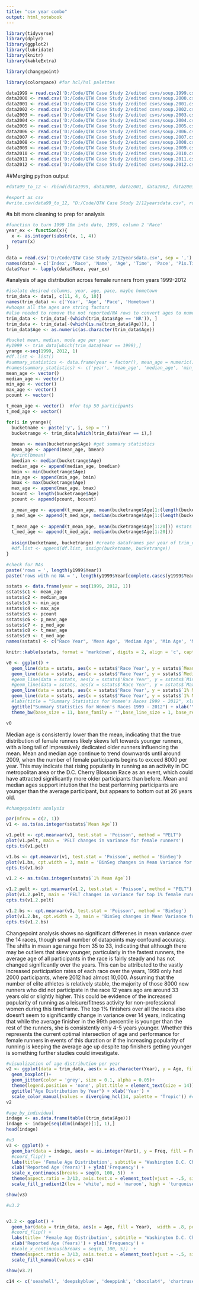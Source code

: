 ```yaml
---
title: "csv year combo"
output: html_notebook
---
```


```r
library(tidyverse)
library(dplyr)
library(ggplot2)
library(lubridate)
library(knitr)
library(kableExtra)

library(changepoint)

library(colorspace) #for hcl/hsl palettes
```

```r
data1999 = read.csv2('D:/Code/QTW Case Study 2/edited csvs/soup.1999.csv', sep = ',')
data2000 <- read.csv('D:/Code/QTW Case Study 2/edited csvs/soup.2000.csv', sep = ',')
data2001 <- read.csv('D:/Code/QTW Case Study 2/edited csvs/soup.2001.csv', sep = ',')
data2002 <- read.csv('D:/Code/QTW Case Study 2/edited csvs/soup.2002.csv', sep = ',')
data2003 <- read.csv('D:/Code/QTW Case Study 2/edited csvs/soup.2003.csv', sep = ',')
data2004 <- read.csv('D:/Code/QTW Case Study 2/edited csvs/soup.2004.csv', sep = ',')
data2005 <- read.csv('D:/Code/QTW Case Study 2/edited csvs/soup.2005.csv', sep = ',')
data2006 <- read.csv('D:/Code/QTW Case Study 2/edited csvs/soup.2006.csv', sep = ',')
data2007 <- read.csv('D:/Code/QTW Case Study 2/edited csvs/soup.2007.csv', sep = ',')
data2008 <- read.csv('D:/Code/QTW Case Study 2/edited csvs/soup.2008.csv', sep = ',')
data2009 <- read.csv('D:/Code/QTW Case Study 2/edited csvs/soup.2009.csv', sep = ',')
data2010 <- read.csv('D:/Code/QTW Case Study 2/edited csvs/soup.2010.csv', sep = ',')
data2011 <- read.csv('D:/Code/QTW Case Study 2/edited csvs/soup.2011.csv', sep = ',')
data2012 <- read.csv('D:/Code/QTW Case Study 2/edited csvs/soup.2012.csv', sep = ',')
```
##Merging python output
```r
#data99_to_12 <- rbind(data1999, data2000, data2001, data2002, data2003, data2004, data2005, data2006, data2007, data2008, data2009, data2010, data2011, data2012)
```

```r
#export as csv
#write.csv(data99_to_12, "D:/Code/QTW Case Study 2/12yearsdata.csv", row.names = TRUE)
```

#a bit more cleaning to prep for analysis
```r
#function to turn 1999 10m into date, 1999, column 2 'Race'
year_ex <- function(x){
  x <- as.integer(substr(x, 1, 4))
  return(x)
}
```

```r
data = read.csv('D:/Code/QTW Case Study 2/12yearsdata.csv', sep = ',')
names(data) = c('Index', 'Race', 'Name', 'Age', 'Time', 'Pace', 'Pis.Tis', 'Division', 'PiD.TiD', 'Hometown')
data$Year <- lapply(data$Race, year_ex)
```

#analysis of age distribution across female runners from years 1999-2012

```r
#isolate desired columns, year, age, pace, maybe hometown
trim_data <- data[, c(11, 4, 6, 10)]
names(trim_data) <- c('Year', 'Age', 'Pace', 'Hometown')
#whoops all the ages are string factors
#also needed to remove the not reported/NA rows to convert ages to numeric
trim_data <- trim_data[-(which(trim_data$Age == 'NR')), ]
trim_data <- trim_data[-(which(is.na(trim_data$Age))), ]
trim_data$Age <- as.numeric(as.character(trim_data$Age))
```

```r
#bucket mean, median, mode age per year
#y1999 <- trim_data[which(trim_data$Year == 1999),]
yrange <-seq(1999, 2012, 1)
#df.list <- list()
#summary_statistics <- data.frame(year = factor(), mean_age = numeric() , median_age = numeric() , min_age = numeric(), max_age <- numeric())
#names(summary_statistics) <- c('year', 'mean_age', 'median_age', 'min_age', 'max_age') #not sure why the column names default to extra ellipses
mean_age <- vector()
median_age <- vector()
min_age <- vector()
max_age <- vector()
pcount <- vector()

t_mean_age <- vector()  #for top 50 participants
t_med_age <- vector()

for(i in yrange){
  bucketname <- paste('y', i, sep = '')
  bucketrange <- trim_data[which(trim_data$Year == i),]
  
  bmean <- mean(bucketrange$Age) #get summary statistics 
  mean_age <- append(mean_age, bmean)
  #print(bmean)
  bmedian <- median(bucketrange$Age)
  median_age <- append(median_age, bmedian)
  bmin <- min(bucketrange$Age)
  min_age <- append(min_age, bmin)
  bmax <- max(bucketrange$Age)
  max_age <- append(max_age, bmax)
  bcount <- length(bucketrange$Age)
  pcount <- append(pcount, bcount)

  p_mean_age <- append(t_mean_age, mean(bucketrange$Age[1:(length(bucketrange$Age)*.01)])) #stats for the top 5% of finishers
  p_med_age <- append(t_med_age, median(bucketrange$Age[1:(length(bucketrange$Age)*.01)]))
  
  t_mean_age <- append(t_mean_age, mean(bucketrange$Age[1:20])) #stats for the top 20 finishers
  t_med_age <- append(t_med_age, median(bucketrange$Age[1:20]))
  
  assign(bucketname, bucketrange) #create dataframes per year of trim_data
  #df.list <- append(df.list, assign(bucketname, bucketrange))
}
```

```r
#check for NAs
paste('rows = ', length(y1999$Year))
paste('rows with no NA = ', length(y1999$Year[complete.cases(y1999$Year)]))
```

```r
sstats <- data.frame(year = seq(1999, 2012, 1))
sstats$c1 <- mean_age
sstats$c2 <- median_age
sstats$c3 <- min_age
sstats$c4 <- max_age
sstats$c5 <- pcount
sstats$c6 <- p_mean_age
sstats$c7 <- p_med_age
sstats$c8 <- t_mean_age
sstats$c9 <- t_med_age
names(sstats) <- c("Race Year", 'Mean Age', 'Median Age', 'Min Age', 'Max Age', 'Participant count', "1% Mean Age", "1% Median Age", "Top 20 Mean Age", 'Top 20 Median Age')

```

```r
knitr::kable(sstats, format = 'markdown', digits = 2, align = 'c', caption = "Summary Statistics for Women's Races 1999 - 2012")
```

```r
v0 <- ggplot() +
  geom_line(data = sstats, aes(x = sstats$'Race Year', y = sstats$`Mean Age`, col = 'Mean Age'))+
  geom_line(data = sstats, aes(x = sstats$'Race Year', y = sstats$`Median Age`, col = 'Median Age'))+
  #geom_line(data = sstats, aes(x = sstats$'Race Year', y = sstats$`Min Age`, col = 'Min Age'))+
  #geom_line(data = sstats, aes(x = sstats$'Race Year', y = sstats$`Max Age`, col = 'Max Age'))+
  geom_line(data = sstats, aes(x = sstats$'Race Year', y = sstats$`1% Mean Age`, col = 'Top 1% Mean Age'))+
  geom_line(data = sstats, aes(x = sstats$'Race Year', y = sstats$`1% Median Age`, col = 'Top 1% Median Age'))+
  #labs(title = "Summary Statistics for Women's Races 1999 - 2012", xlab = 'Year', ylab = 'Age')
  ggtitle("Summary Statistics for Women's Races 1999 - 2012") + xlab('Year') + ylab('Age') + labs(col = 'Statistics') +
  theme_bw(base_size = 11, base_family = '',base_line_size = 1, base_rect_size = 1)

v0
```
Median age is consistently lower than the mean, indicating that the true distribution of female runners likely skews left towards younger runners, with a long tail of impressively dedicated older runners influencing the mean. Mean and median age continue to trend downwards until around 2009, when the number of female participants begins to exceed 8000 per year. This may indicate that rising popularity in running as an activity in DC metropolitan area or the D.C. Cherry Blossom Race as an event, which could have attracted significantly more older participants than before. 
Mean and median ages support intution that the best performing participants are younger than the average participant, but appears to bottom out at 26 years old. 
```r
#changepoints analysis

par(mfrow = c(2, 1))
v1 <- as.ts(as.integer(sstats$`Mean Age`))

v1.pelt <- cpt.meanvar(v1, test.stat = 'Poisson', method = "PELT")
plot(v1.pelt, main = 'PELT changes in variance for female runners')
cpts.ts(v1.pelt)

v1.bs <- cpt.meanvar(v1, test.stat = 'Poisson', method = 'BinSeg')
plot(v1.bs, cpt.width = 3, main = 'BinSeg changes in Mean Variance for female runners')
cpts.ts(v1.bs)

v1.2 <- as.ts(as.integer(sstats$`1% Mean Age`))

v1.2.pelt <- cpt.meanvar(v1.2, test.stat = 'Poisson', method = "PELT")
plot(v1.2.pelt, main = 'PELT changes in variance for top 1% female runners')
cpts.ts(v1.2.pelt)

v1.2.bs <- cpt.meanvar(v1, test.stat = 'Poisson', method = 'BinSeg')
plot(v1.2.bs, cpt.width = 3, main = 'BinSeg changes in Mean Variance for top 1% female runners')
cpts.ts(v1.2.bs)
```

Changepoint analysis shows no significant differenes in mean variance over the 14 races, though small number of datapoints may confound accuracy. The shifts in mean age range from 35 to 33, indicating that although there may be outliers that skew younger, particularly in the fastest runners, the average age of all participants in the race is fairly steady and has not changed significantly over the years. This can be attributed to the vastly increased participation rates of each race over the years, 1999 only had 2000 participants, where 2012 had almost 10,000. Assuming that the number of elite athletes is relatively stable, the majority of those 8000 new runners who did not participate in the race 12 years ago are around 33 years old or slightly higher. This could be evidence of the increased popularity of running as a leisure/fitness activity for non-professional women during this timeframe. 
The top 1% finishers over all the races also doesn't seem to significantly change in variance over 14 years, indicating that while the average finisher in the 99th percentile is younger than the rest of the runners, she is consistently only 4-5 years younger. Whether this represents the current optimal intersection of age and performance for female runners in events of this duration or if the increasing popularity of running is keeping the average age up despite top finishers getting younger is something further studies could investigate. 

```r

#visualization of age distribution per year
v2 <- ggplot(data = trim_data, aes(x = as.character(Year), y = Age, fill = as.character(Year))) +
  geom_boxplot()+
  geom_jitter(color = 'grey', size = 0.1, alpha = 0.05)+
  theme(legend.position = 'none', plot.title = element_text(size = 14))+
  ggtitle("Age Distribution by Year") + xlab('Year') +
  scale_color_manual(values = diverging_hcl(14, palette = 'Tropic')) #colors don't show up??
v2
```
```r
#age_by_individual
indage <- as.data.frame(table((trim_data$Age)))
indage <- indage[seq(dim(indage)[1], 1),]
head(indage)
```

```r
#v3
v3 <- ggplot() + 
  geom_bar(data = indage, aes(x = as.integer(Var1), y = Freq, fill = Freq), stat = 'identity', width = .8, position = position_dodge(width = 6)) +
  #coord_flip() +
  labs(title= 'Female Age Distribution', subtitle = 'Washington D.C. Cherry Blossom 10 Mile Run') +
  xlab('Reported Age (Years)') + ylab('Frequency') +
  scale_x_continuous(breaks = seq(0, 100, 5))  +
  theme(aspect.ratio = 3/13, axis.text.x = element_text(vjust = -.5, size = 9), legend.position = 'none') +
  scale_fill_gradient2(low = 'white', mid = 'maroon', high = 'turquoise4')

show(v3)
```


```r
#v3.2


v3.2 <- ggplot() + 
  geom_bar(data = trim_data, aes(x = Age, fill = Year),  width = .8, position = position_dodge(width = 6)) +
  #coord_flip() +
  labs(title= 'Female Age Distribution', subtitle = 'Washington D.C. Cherry Blossom 10 Mile Run') +
  xlab('Reported Age (Years)') + ylab('Frequency') +
  #scale_x_continuous(breaks = seq(0, 100, 5))  +
  theme(aspect.ratio = 3/13, axis.text.x = element_text(vjust = -.5, size = 9), legend.position = 'none') 
  scale_fill_manual(values = c14)

show(v3.2)
```

```r
c14 <- c('seashell', 'deepskyblue', 'deeppink', 'chocolat4', 'chartruse4', 'violet', 'darksalmon', 'steelblue', 'purple', 'goldenrod4', 'firebrick1', 'cyan4', 'forestgreen', 'lightcoral')
```

